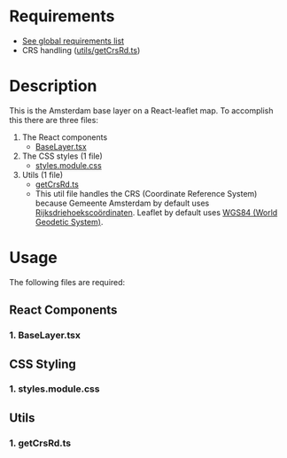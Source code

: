 
<Meta of={BaseLayerStories} />

# Requirements

- [See global requirements list](../?path=/docs/global-requirements--docs)
- CRS handling ([utils/getCrsRd.ts](#1-getcrsrdts))

# Description

This is the Amsterdam base layer on a React-leaflet map. To accomplish this there are three files:
1. The React components
    * [BaseLayer.tsx](#1-baselayertsx)
2. The CSS styles (1 file)
    * [styles.module.css](#1-stylesmodulecss)
3. Utils (1 file)
    * [getCrsRd.ts](#1-getcrsrdts)
    - This util file handles the CRS (Coordinate Reference System) because Gemeente Amsterdam by default uses [Rijksdriehoekscoördinaten](https://www.kadaster.nl/zakelijk/registraties/basisregistraties/rijksdriehoeksmeting/rijksdriehoeksstelsel). Leaflet by default uses [WGS84 (World Geodetic System)](https://en.wikipedia.org/wiki/World_Geodetic_System).

# Usage

The following files are required:

## React Components

### 1. BaseLayer.tsx

<Source code={BaseLayer} />

## CSS Styling

### 1. styles.module.css

<Source code={styles} />

## Utils

### 1. getCrsRd.ts

  <Source code={getCrsRd} />
